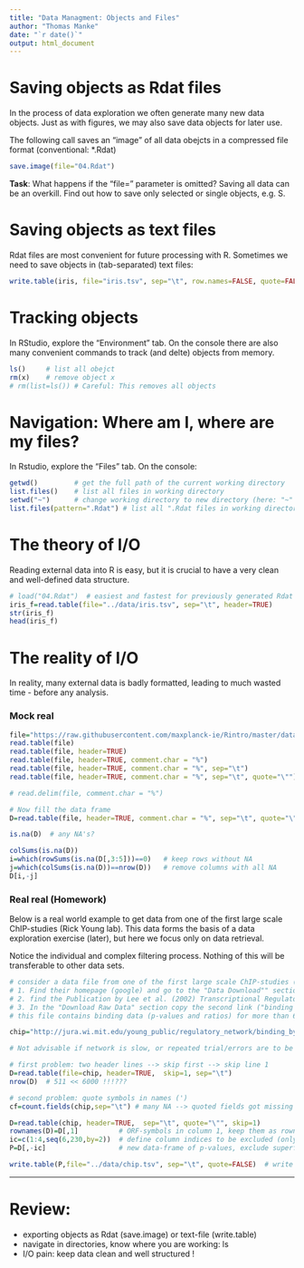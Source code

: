 ```yaml
---
title: "Data Managment: Objects and Files"
author: "Thomas Manke"
date: "`r date()`"
output: html_document
---
```


# Saving objects as Rdat files
In the process of data exploration we often generate many new data objects. Just as with figures, we may also save data objects for later use. 

The following call saves an "image" of all data obejcts in a compressed file format (conventional: *.Rdat)
```r
save.image(file="04.Rdat") 
```

**Task**: What happens if the "file=" parameter is omitted? Saving all data can be an overkill. Find out how to save only selected or single objects, e.g. S.

# Saving objects as text files
Rdat files are most convenient for future processing with R.
Sometimes we need to save objects in (tab-separated) text files:
```r
write.table(iris, file="iris.tsv", sep="\t", row.names=FALSE, quote=FALSE)
```

# Tracking objects
In RStudio, explore the "Environment" tab. On the console there are also many convenient commands to track (and delte) objects from memory.
```r
ls()     # list all obejct
rm(x)    # remove object x
# rm(list=ls()) # Careful: This removes all objects
```

# Navigation: Where am I, where are my files?
In Rstudio, explore the "Files" tab. On the console:
```r
getwd()         # get the full path of the current working directory
list.files()    # list all files in working directory
setwd("~")      # change working directory to new directory (here: "~" = home)
list.files(pattern=".Rdat") # list all ".Rdat files in working directory  
```

# The theory of I/O
Reading external data into R is easy, but it is crucial to have a very clean and well-defined data structure. 
```r
# load("04.Rdat")  # easiest and fastest for previously generated Rdat files
iris_f=read.table(file="../data/iris.tsv", sep="\t", header=TRUE)
str(iris_f)
head(iris_f)
```

# The reality of I/O
In reality, many external data is badly formatted, leading to much wasted time - before any analysis. 


### Mock real
```r
file="https://raw.githubusercontent.com/maxplanck-ie/Rintro/master/data/GeneList.tsv"  # locate at github https://github.com/maxplanck-ie/Rintro
read.table(file) 
read.table(file, header=TRUE)                                            # watch out for headers
read.table(file, header=TRUE, comment.char = "%")                        # comment lines
read.table(file, header=TRUE, comment.char = "%", sep="\t")              # separators
read.table(file, header=TRUE, comment.char = "%", sep="\t", quote="\"")  # quote character. What is the default?

# read.delim(file, comment.char = "%")                                   # alternative with certain options in place

# Now fill the data frame
D=read.table(file, header=TRUE, comment.char = "%", sep="\t", quote="\"")

is.na(D)  # any NA's?

colSums(is.na(D))
i=which(rowSums(is.na(D[,3:5]))==0)   # keep rows without NA
j=which(colSums(is.na(D))==nrow(D))   # remove columns with all NA
D[i,-j]
```

### Real real (Homework)
Below is a real world example to get data from one of the first large scale ChIP-studies (Rick Young lab).
This data forms the basis of a data exploration exercise (later), but here we focus only on data retrieval.

Notice the individual and complex filtering process. Nothing of this will be transferable to other data sets.

```r
# consider a data file from one of the first large scale ChIP-studies (Rick Young lab: yeast)
# 1. Find their homepage (google) and go to the "Data Download"" section.
# 2. find the Publication by Lee et al. (2002) Transcriptional Regulatory Networks in Saccharomyces cerevisea.
# 3. In the "Download Raw Data" section copy the second link ("binding of regulators to genes (text file)"
# this file contains binding data (p-values and ratios) for more than 6000 yeast genes and 113 yeast transcription factors

chip="http://jura.wi.mit.edu/young_public/regulatory_network/binding_by_gene.tsv" # R can read http. 

# Not advisable if network is slow, or repeated trial/errors are to be expected. In this case download first.

# first problem: two header lines --> skip first --> skip line 1
D=read.table(file=chip, header=TRUE,  skip=1, sep="\t")
nrow(D)  # 511 << 6000 !!!???

# second problem: quote symbols in names (')
cf=count.fields(chip,sep="\t") # many NA --> quoted fields got missing

D=read.table(chip, header=TRUE,  sep="\t", quote="\"", skip=1)
rownames(D)=D[,1]          # ORF-symbols in column 1, keep them as rownames 
ic=c(1:4,seq(6,230,by=2))  # define column indices to be excluded (only keep p-values)
P=D[,-ic]                  # new data-frame of p-values, exclude superfluous columns and ratios

write.table(P,file="../data/chip.tsv", sep="\t", quote=FALSE)  # write p-values to clean file
```

***

# Review:

* exporting objects as Rdat (save.image) or text-file (write.table)
* navigate in directories, know where you are working: ls
* I/O pain: keep data clean and well structured !

